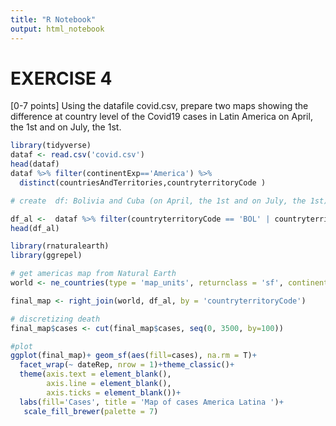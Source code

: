 ```yaml
---
title: "R Notebook"
output: html_notebook
---
```


# EXERCISE 4
[0-7 points] Using the datafile covid.csv, prepare two maps showing
the difference at country level of the Covid19 cases in Latin America
on April, the 1st and on July, the 1st.

```r
library(tidyverse)
dataf <- read.csv('covid.csv')
head(dataf)
dataf %>% filter(continentExp=='America') %>% 
  distinct(countriesAndTerritories,countryterritoryCode )
```


```r
# create  df: Bolivia and Cuba (on April, the 1st and on July, the 1st)

df_al <-  dataf %>% filter(countryterritoryCode == 'BOL' | countryterritoryCode == 'CHL' ) %>%   filter(dateRep =='01/04/2020'| dateRep =='01/07/2020' )
head(df_al)

```

```r
library(rnaturalearth)
library(ggrepel)

# get americas map from Natural Earth
world <- ne_countries(type = 'map_units', returnclass = 'sf', continent = 'south america')%>% mutate(countryterritoryCode = adm0_a3)

```


```r
final_map <- right_join(world, df_al, by = 'countryterritoryCode')

# discretizing death
final_map$cases <- cut(final_map$cases, seq(0, 3500, by=100))

```

```r
#plot
ggplot(final_map)+ geom_sf(aes(fill=cases), na.rm = T)+
  facet_wrap(~ dateRep, nrow = 1)+theme_classic()+
  theme(axis.text = element_blank(), 
        axis.line = element_blank(),
        axis.ticks = element_blank())+
  labs(fill='Cases', title = 'Map of cases America Latina ')+
   scale_fill_brewer(palette = 7)

```


